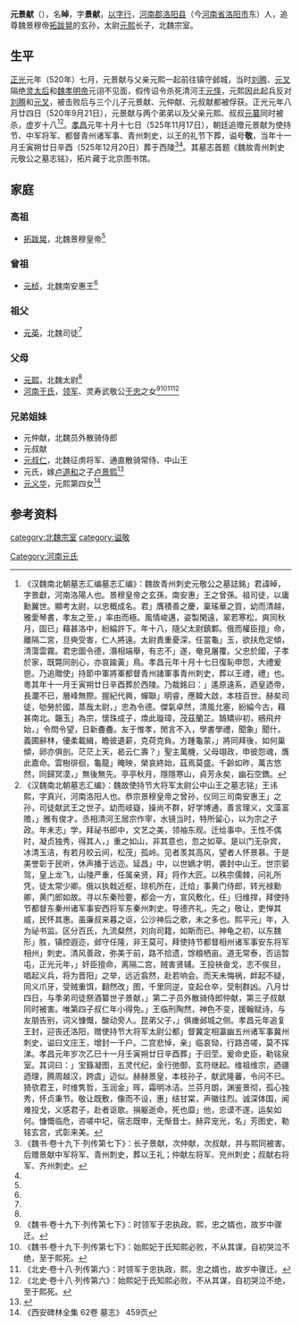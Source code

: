 '''元景献'''（{{bd||503年|520年|9月21日|catIdx=y}}），名'''晫'''，字'''景献'''，[[以字行|以字行]]，[[河南郡|河南郡]][[洛阳县|洛阳县]]（今[[河南省|河南省]][[洛阳市|洛阳市]]东）人，追尊魏景穆帝[[拓跋晃|拓跋晃]]的玄孙，太尉[[元熙_(中山王)|元熙]]长子，北魏宗室。

==生平==
[[正光|正光]]元年（520年）七月，元景献与父亲元熙一起前往镇守邺城，当时[[刘腾|刘腾]]、[[元叉|元叉]]隔绝[[灵太后|灵太后]]和[[魏孝明帝|魏孝明帝]]元诩不见面，假传诏令杀死清河王[[元怿|元怿]]，元熙因此起兵反对[[刘腾|刘腾]]和[[元叉|元叉]]，被击败后与三个儿子元景献、元仲献、元叔献都被俘获。正光元年八月廿四日（520年9月21日），元景献与两个弟弟以及父亲元熙、叔叔[[元纂_(司徒祭酒)|元纂]]同时被杀，虚岁十八<ref name=autogenerated1>《汉魏南北朝墓志汇编墓志汇编》：魏故青州刺史元敬公之墓誌銘」君諱晫，字景獻，河南洛陽人也。景穆皇帝之玄孫，南安惠」王之曾孫。祖司徒，以庸勳翼世。顯考太尉，以忠概成名。君」膺積善之慶，稟瑤華之質，幼而清越，雅愛琴書，孝友之至，」率由而極。風情峻邁，姿製閑遠，翠若寒松，爽同秋月，固已」藉甚洛中，紛綸許下。年十八，隨父太尉鎮鄴。俄而權臣擅」命，離隔二宮，旦奭受害，仁人將遠。太尉責重憂深，任當龜」玉，欲扶危定傾，清蕩雲霧。君忠圖令德，潛相端舉，有志不」遂，奄見屠覆。父忠於國，子孝於家，既斃同剖心，亦哀踰黃」鳥。孝昌元年十月十七日復恥申怨，大禮爰鬯。乃追贈使」持節中軍將軍都督青州諸軍事青州刺史，葬以王禮，禮」也。粵其年十一月壬寅朔廿日辛酉葬於西陵。乃裁銘曰：」遙原遠系，迺皇迺帝，長瀾不已，層峰無際。握紀代興，蟬聯」明睿，應韓大啟，本枝百世。赫矣司徒，劬勞於國，蒸哉太尉，」忠為令德。傑氣卓然，清風允塞，紛綸今古，藉甚南北。韞玉」為宗，懷珠成子，煥此璇璋，茂茲蘭芷。鵠矯丱初，鵷飛弁始，」令問令望，日新斖斖。友于惟孝，閒言不入，學書學禮，聞象」聞什。義圃辭林，優柔載緝，瞻彼遺薪，克荷克負。方踵龜蒙，」將同拜後，如何巢傾，卵亦俱剖。茫茫上天，曷云仁壽？」聖主萬機，父母翊政，申彼怨魂，膺此嘉命。雲樹徘徊，龜龍」晻映，榮哀終始，茲焉莫盛。千齡如昨，萬古悠然，同歸冥漠，」無後無先。亭亭秋月，隱隱寒山，貞芳永矣，幽石空鐫。</ref><ref>《汉魏南北朝墓志汇编》：魏故使持节大将军太尉公中山王之墓志铭」王讳熙，字真兴，河南洛阳人也。恭宗景穆皇帝之曾孙，仪同三司南安惠王」之孙，司徒献武王之世子。幼而岐嶷，操尚不群，好学博通，善言理义，文藻富赡，」雅有俊才。丞相清河王居宗作宰，水镜当时，特所留心，以为宗之子政。年未志」学，拜祕书郎中，文艺之美，领袖东观。迁给事中。王性不偶时，凝贞独秀，得其人，」重之如山，非其意也，忽之如草。是以门无杂宾，冰清玉洁，有若月皎云间，松茂」孤岭。见者羡其高风，望者人怀景慕。于是美誉彰于民听，休声播于远迩。延昌」中，以世嫡才明，袭封中山王。世宗晏驾，皇上龙飞，山陵严重，任属亲贤，拜」将作大匠。以秩宗儒棘，问礼所凭，徒太常少卿。俄以执戟近枢，琼机所在，迁给」事黄门侍郎，转光禄勳卿，黄门郎如故。寻以东秦险要，都会一方，宣风敷化，任」归维捍，拜使持节都督东秦州诸军事安西将军东秦州刺史。导德齐礼，先之」敬让，吏惮其威，民怀其惠。虽廉叔来暮之讴，公沙神后之歌，未之多也。熙平元」年，入为祕书监。区分百氏，九流粲然，刘向司籍，如斯而已。神龟之初，以东魏形」胜，镇控遐迩，邺守任隆，非王莫可，拜使持节都督相州诸军事安东将军相州」刺史。清风善政，弥美于前，路不拾遗，馀粮栖亩。道无常泰，否运暂屯，正光元年，」奸臣擅命，离隔二宫，贼害贤辅。王投袂奋戈，志不俟旦，唱起义兵，将为晋阳」之举，远近翕然，赴若响会。而天未悔祸，衅起不疑，同义爪牙，受贼重饵，翻然改」图，千里同逆，变起仓卒，受制群凶。八月廿四日，与季弟司徒祭酒纂世子景献，」第二子员外散骑侍郎仲献，第三子叔献同时被害。唯第四子叔仁年小得免。」王临刑陶然，神色不变，援翰赋诗，与友朋告别，词义慷慨，酸动旁人。昆弟父子，」俱瘗邺城之侧。孝昌元年追复王封，迎丧还洛阳，赠使持节大将军太尉公都」督冀定相瀛幽五州诸军事冀州刺史，谥曰文庄王，增封一千户。二宫悲悼，亲」临哀恸，行路咨嗟，莫不挥涕。孝昌元年岁次乙巳十一月壬寅朔廿日辛酉葬」于旧茔。爰命史臣，勒铭泉室。其词曰：」宝籙凝图，五灵代纪，金行弛御，玄符继起。维祖维宗，迺疆迺理，腾周越汉，跨虞」迈似。赫赫景皇，本枝孙子，献武隆蕃，令问不已。猗欤君王，时维隽哲，玉润金」晖，霜明冰洁。兰芬月朗，渊鉴景彻，孤心独秀，怀贞秉节。敬让既敷，像而不设，惠」结甘棠，声徽往烈。诚深体国，闻难投戈，义感君子，赴者讴歌。捐躯逝命，死也靡」他，忠谟不遂，运矣如何。慷慨临危，咨嗟中圮，宿志既申，无惭昔士。赫弈宠光，名」芳图史，勒铭玄宫，式彰来美。</ref>。[[孝昌_(年号)|孝昌]]元年十月十七日（525年11月17日），朝廷追赠元景献为使持节、中军将军、都督青州诸军事、青州刺史，以王的礼节下葬，谥号'''敬'''，当年十一月壬寅朔廿日辛酉（525年12月20日）葬于西陵<ref>《魏书·卷十九下·列传第七下》：长子景献，次仲献，次叔献，并与熙同被害。后赠景献中军将军、青州刺史，葬以王礼；仲献左将军、兖州刺史；叔献右将军、齐州刺史。</ref><ref name=autogenerated1 />。其墓志首题《魏故青州刺史元敬公之墓志铭》，拓片藏于北京图书馆。

==家庭==
===高祖===
*[[拓跋晃|拓跋晃]]，北魏景穆皇帝<ref name=autogenerated1 />

===曾祖===
*[[元桢|元桢]]，北魏南安惠王<ref name=autogenerated1 />

===祖父===
*[[元英|元英]]，北魏司徒<ref name=autogenerated1 />

===父母===
*[[元熙_(中山王)|元熙]]，北魏太尉<ref name=autogenerated1 />
*[[河南于氏|河南于氏]]，[[领军|领军]]、灵寿武敬公[[于忠|于忠]]之女<ref>《魏书·卷十九下·列传第七下》：时领军于忠执政。熙，忠之婿也，故岁中骤迁。</ref><ref>《魏书·卷十九下·列传第七下》：始熙妃于氏知熙必败，不从其谋，自初哭泣不绝，至于熙死。</ref><ref>《北史·卷十八·列传第六》：时领军于忠执政，熙，忠之婿也，故岁中骤迁。</ref><ref>《北史·卷十八·列传第六》：始熙妃于氏知熙必败，不从其谋，自初哭泣不绝，至于熙死。</ref>

===兄弟姐妹===
*元仲献，北魏员外散骑侍郎
*元叔献
*[[元叔仁|元叔仁]]，北魏征虏将军、通直散骑常侍、中山王
*元氏，嫁[[卢道和|卢道和]]之子[[卢景熙|卢景熙]]<ref>{{Cite book | author = 贾振林编著 | title = 《文化安丰》 | location =郑州 | publisher = 大象出版社  | date=2011年11月 | pages =288 |ISBN =978-7-5347-6898-9| accessdate = 2014-04-18 | url = | language=zh-hans| quote = }}</ref>
*[[元义华|元义华]]，元熙第四女<ref>《西安碑林全集 62卷 墓志》 459页</ref>

== 参考资料 ==
{{reflist}}

[[category:北魏宗室|category:北魏宗室]]
[[Category:河南元氏|Category:河南元氏]]
[[category:谥敬|category:谥敬]]